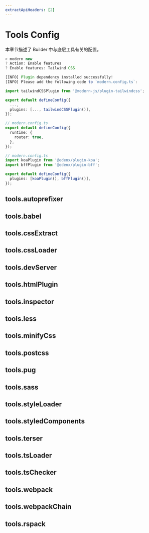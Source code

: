 ```yaml
---
extractApiHeaders: [2]
---
```


# Tools Config

本章节描述了 Builder 中与底层工具有关的配置。

```ts
> modern new
? Action: Enable features
? Enable features: Tailwind CSS

[INFO] Plugin dependency installed successfully!
[INFO] Please add the following code to `modern.config.ts`:

import tailwindCSSPlugin from '@modern-js/plugin-tailwindcss';

export default defineConfig({
  ...,
  plugins: [..., tailwindCSSPlugin()],
});
```

```ts
// modern.config.ts
export default defineConfig({
  runtime: {
    router: true,
  },
});
```

```ts
// modern.config.ts
import koaPlugin from '@edenx/plugin-koa';
import bffPlugin from '@edenx/plugin-bff';

export default defineConfig({
  plugins: [koaPlugin(), bffPlugin()],
});
```

## tools.autoprefixer


<Autoprefixer />

## tools.babel


<Babel />

## tools.cssExtract


<CssExtract />

## tools.cssLoader


<CssLoader />

## tools.devServer


<DevServer />

## tools.htmlPlugin


<HtmlPlugin />

## tools.inspector


<Inspector />

## tools.less


<Less />

## tools.minifyCss


<MinifyCss />

## tools.postcss


<Postcss />

## tools.pug


<Pug />

## tools.sass


<Sass />

## tools.styleLoader


<StyleLoader />

## tools.styledComponents


<StyledComponents />

## tools.terser


<Terser />

## tools.tsLoader


<TsLoader />

## tools.tsChecker


<TsChecker />

## tools.webpack


<Webpack />

## tools.webpackChain


<WebpackChain />

## tools.rspack


<Rspack />
